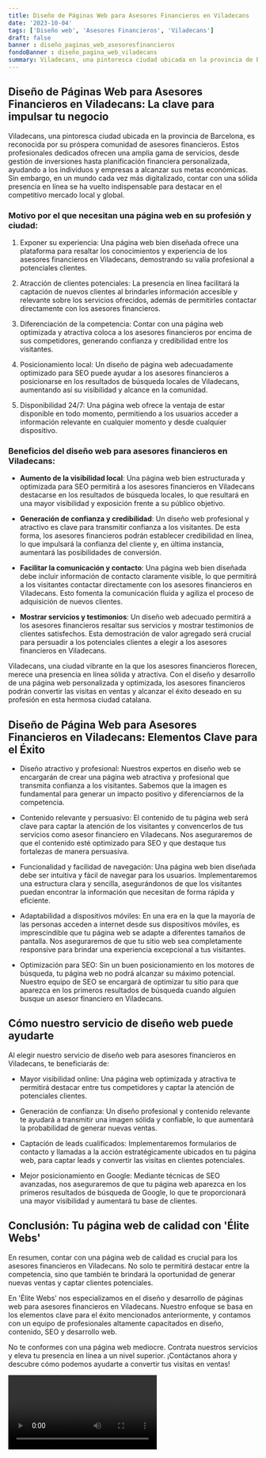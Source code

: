 ```yaml
---
title: Diseño de Páginas Web para Asesores Financieros en Viladecans
date: '2023-10-04'
tags: ['Diseño web', 'Asesores Financieros', 'Viladecans']
draft: false
banner : diseño_paginas_web_asesoresfinancieros
fondoBanner : diseño_pagina_web_viladecans
summary: Viladecans, una pintoresca ciudad ubicada en la provincia de Barcelona, es reconocida por su próspera comunidad de asesores financieros. Estos profesionales dedicados ofrecen una amplia gama de servicios, desde gestión de inversiones hasta planificación financiera personalizada, ayudando a los individuos y empresas a alcanzar sus metas económicas. Sin embargo, en un mundo cada vez más digitalizado, contar con una sólida presencia en línea se ha vuelto indispensable para destacar en el competitivo mercado local y global.
---
```


## Diseño de Páginas Web para Asesores Financieros en Viladecans: La clave para impulsar tu negocio

Viladecans, una pintoresca ciudad ubicada en la provincia de Barcelona, es reconocida por su próspera comunidad de asesores financieros. Estos profesionales dedicados ofrecen una amplia gama de servicios, desde gestión de inversiones hasta planificación financiera personalizada, ayudando a los individuos y empresas a alcanzar sus metas económicas. Sin embargo, en un mundo cada vez más digitalizado, contar con una sólida presencia en línea se ha vuelto indispensable para destacar en el competitivo mercado local y global.

### Motivo por el que necesitan una página web en su profesión y ciudad:

1. Exponer su experiencia: Una página web bien diseñada ofrece una plataforma para resaltar los conocimientos y experiencia de los asesores financieros en Viladecans, demostrando su valía profesional a potenciales clientes.

2. Atracción de clientes potenciales: La presencia en línea facilitará la captación de nuevos clientes al brindarles información accesible y relevante sobre los servicios ofrecidos, además de permitirles contactar directamente con los asesores financieros.

3. Diferenciación de la competencia: Contar con una página web optimizada y atractiva coloca a los asesores financieros por encima de sus competidores, generando confianza y credibilidad entre los visitantes.

4. Posicionamiento local: Un diseño de página web adecuadamente optimizado para SEO puede ayudar a los asesores financieros a posicionarse en los resultados de búsqueda locales de Viladecans, aumentando así su visibilidad y alcance en la comunidad.

5.  Disponibilidad 24/7: Una página web ofrece la ventaja de estar disponible en todo momento, permitiendo a los usuarios acceder a información relevante en cualquier momento y desde cualquier dispositivo.

### Beneficios del diseño web para asesores financieros en Viladecans:

- **Aumento de la visibilidad local**: Una página web bien estructurada y optimizada para SEO permitirá a los asesores financieros en Viladecans destacarse en los resultados de búsqueda locales, lo que resultará en una mayor visibilidad y exposición frente a su público objetivo.

- **Generación de confianza y credibilidad**: Un diseño web profesional y atractivo es clave para transmitir confianza a los visitantes. De esta forma, los asesores financieros podrán establecer credibilidad en línea, lo que impulsará la confianza del cliente y, en última instancia, aumentará las posibilidades de conversión.

- **Facilitar la comunicación y contacto**: Una página web bien diseñada debe incluir información de contacto claramente visible, lo que permitirá a los visitantes contactar directamente con los asesores financieros en Viladecans. Esto fomenta la comunicación fluida y agiliza el proceso de adquisición de nuevos clientes.

- **Mostrar servicios y testimonios**: Un diseño web adecuado permitirá a los asesores financieros resaltar sus servicios y mostrar testimonios de clientes satisfechos. Esta demostración de valor agregado será crucial para persuadir a los potenciales clientes a elegir a los asesores financieros en Viladecans.

Viladecans, una ciudad vibrante en la que los asesores financieros florecen, merece una presencia en línea sólida y atractiva. Con el diseño y desarrollo de una página web personalizada y optimizada, los asesores financieros podrán convertir las visitas en ventas y alcanzar el éxito deseado en su profesión en esta hermosa ciudad catalana.

<GifSeo />

<Cta />

## Diseño de Página Web para Asesores Financieros en Viladecans: Elementos Clave para el Éxito

- Diseño atractivo y profesional: Nuestros expertos en diseño web se encargarán de crear una página web atractiva y profesional que transmita confianza a los visitantes. Sabemos que la imagen es fundamental para generar un impacto positivo y diferenciarnos de la competencia.

- Contenido relevante y persuasivo: El contenido de tu página web será clave para captar la atención de los visitantes y convencerlos de tus servicios como asesor financiero en Viladecans. Nos aseguraremos de que el contenido esté optimizado para SEO y que destaque tus fortalezas de manera persuasiva.

- Funcionalidad y facilidad de navegación: Una página web bien diseñada debe ser intuitiva y fácil de navegar para los usuarios. Implementaremos una estructura clara y sencilla, asegurándonos de que los visitantes puedan encontrar la información que necesitan de forma rápida y eficiente.

- Adaptabilidad a dispositivos móviles: En una era en la que la mayoría de las personas acceden a internet desde sus dispositivos móviles, es imprescindible que tu página web se adapte a diferentes tamaños de pantalla. Nos aseguraremos de que tu sitio web sea completamente responsive para brindar una experiencia excepcional a tus visitantes.

- Optimización para SEO: Sin un buen posicionamiento en los motores de búsqueda, tu página web no podrá alcanzar su máximo potencial. Nuestro equipo de SEO se encargará de optimizar tu sitio para que aparezca en los primeros resultados de búsqueda cuando alguien busque un asesor financiero en Viladecans.

## Cómo nuestro servicio de diseño web puede ayudarte

Al elegir nuestro servicio de diseño web para asesores financieros en Viladecans, te beneficiarás de:

- Mayor visibilidad online: Una página web optimizada y atractiva te permitirá destacar entre tus competidores y captar la atención de potenciales clientes.

- Generación de confianza: Un diseño profesional y contenido relevante te ayudará a transmitir una imagen sólida y confiable, lo que aumentará la probabilidad de generar nuevas ventas.

- Captación de leads cualificados: Implementaremos formularios de contacto y llamadas a la acción estratégicamente ubicados en tu página web, para captar leads y convertir las visitas en clientes potenciales.

- Mejor posicionamiento en Google: Mediante técnicas de SEO avanzadas, nos aseguraremos de que tu página web aparezca en los primeros resultados de búsqueda de Google, lo que te proporcionará una mayor visibilidad y aumentará tu base de clientes.

## Conclusión: Tu página web de calidad con 'Élite Webs'

En resumen, contar con una página web de calidad es crucial para los asesores financieros en Viladecans. No solo te permitirá destacar entre la competencia, sino que también te brindará la oportunidad de generar nuevas ventas y captar clientes potenciales.

En 'Élite Webs' nos especializamos en el diseño y desarrollo de páginas web para asesores financieros en Viladecans. Nuestro enfoque se basa en los elementos clave para el éxito mencionados anteriormente, y contamos con un equipo de profesionales altamente capacitados en diseño, contenido, SEO y desarrollo web.

No te conformes con una página web mediocre. Contrata nuestros servicios y eleva tu presencia en línea a un nivel superior. ¡Contáctanos ahora y descubre cómo podemos ayudarte a convertir tus visitas en ventas!

<Video />

<CtaBot job='Asesores Financieros' city='Viladecans'/>

<Gmaps query='Viladecans+españa+maps' />